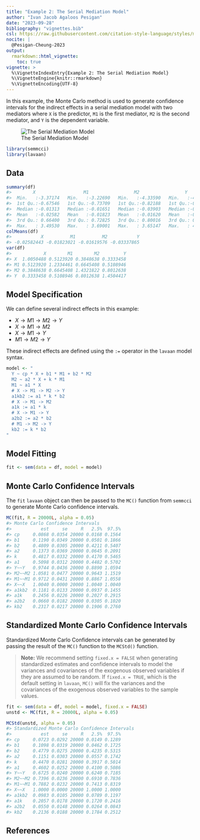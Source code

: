 ```yaml
---
title: "Example 2: The Serial Mediation Model"
author: "Ivan Jacob Agaloos Pesigan"
date: "2023-09-28"
bibliography: "vignettes.bib"
csl: https://raw.githubusercontent.com/citation-style-language/styles/master/apa.csl
nocite: |
  @Pesigan-Cheung-2023
output:
  rmarkdown::html_vignette:
    toc: true
vignette: >
  %\VignetteIndexEntry{Example 2: The Serial Mediation Model}
  %\VignetteEngine{knitr::rmarkdown}
  %\VignetteEncoding{UTF-8}
---
```


<!-- vignettes/example-2-serial.Rmd is generated from .setup/vignettes/example-2-serial.Rmd.orig. Please edit that file -->





In this example,
the Monte Carlo method is used to generate confidence intervals
for the indirect effects in a serial mediation model with two mediators
where `X` is the predictor, `M1` is the first mediator, `M2` is the second mediator,
and `Y` is the dependent variable.

![The Serial Mediation Model](https://raw.githubusercontent.com/jeksterslab/semmcci/main/.setup/latex/figures/png/serial.png)


```r
library(semmcci)
library(lavaan)
```

## Data




```r
summary(df)
#>        X                  M1                 M2                 Y           
#>  Min.   :-3.37174   Min.   :-3.22690   Min.   :-4.33590   Min.   :-4.29019  
#>  1st Qu.:-0.67546   1st Qu.:-0.73709   1st Qu.:-0.82188   1st Qu.:-0.86035  
#>  Median :-0.01313   Median :-0.01651   Median :-0.03903   Median :-0.02704  
#>  Mean   :-0.02582   Mean   :-0.01823   Mean   :-0.01620   Mean   :-0.03338  
#>  3rd Qu.: 0.66400   3rd Qu.: 0.72825   3rd Qu.: 0.80016   3rd Qu.: 0.81721  
#>  Max.   : 3.49530   Max.   : 3.69001   Max.   : 3.65147   Max.   : 4.05239
colMeans(df)
#>           X          M1          M2           Y 
#> -0.02582443 -0.01823021 -0.01619576 -0.03337865
var(df)
#>            X        M1        M2         Y
#> X  1.0050488 0.5123920 0.3848638 0.3333458
#> M1 0.5123920 1.2334461 0.6645408 0.5108946
#> M2 0.3848638 0.6645408 1.4321822 0.8012638
#> Y  0.3333458 0.5108946 0.8012638 1.4504417
```

## Model Specification

We can define several indirect effects in this example:

  - $X \rightarrow M1 \rightarrow M2 \rightarrow Y$
  - $X \rightarrow M1 \rightarrow M2$
  - $X \rightarrow M1 \rightarrow Y$
  - $M1 \rightarrow M2 \rightarrow Y$

These indirect effects are defined using the `:=` operator
in the `lavaan` model syntax.


```r
model <- "
  Y ~ cp * X + b1 * M1 + b2 * M2
  M2 ~ a2 * X + k * M1
  M1 ~ a1 * X
  # X -> M1 -> M2 -> Y
  a1kb2 := a1 * k * b2
  # X -> M1 -> M2
  a1k := a1 * k
  # X -> M1 -> Y
  a2b2 := a2 * b2
  # M1 -> M2 -> Y
  kb2 := k * b2
"
```

## Model Fitting


```r
fit <- sem(data = df, model = model)
```

## Monte Carlo Confidence Intervals

The `fit` `lavaan` object can then be passed to the `MC()` function from `semmcci`
to generate Monte Carlo confidence intervals.


```r
MC(fit, R = 20000L, alpha = 0.05)
#> Monte Carlo Confidence Intervals
#>           est     se     R   2.5%  97.5%
#> cp     0.0868 0.0354 20000 0.0168 0.1564
#> b1     0.1190 0.0349 20000 0.0501 0.1866
#> b2     0.4809 0.0305 20000 0.4211 0.5407
#> a2     0.1373 0.0369 20000 0.0645 0.2091
#> k      0.4817 0.0332 20000 0.4170 0.5465
#> a1     0.5098 0.0312 20000 0.4482 0.5702
#> Y~~Y   0.9744 0.0436 20000 0.8890 1.0594
#> M2~~M2 1.0581 0.0477 20000 0.9643 1.1519
#> M1~~M1 0.9712 0.0431 20000 0.8867 1.0558
#> X~~X   1.0040 0.0000 20000 1.0040 1.0040
#> a1kb2  0.1181 0.0133 20000 0.0937 0.1455
#> a1k    0.2456 0.0226 20000 0.2027 0.2915
#> a2b2   0.0660 0.0182 20000 0.0305 0.1020
#> kb2    0.2317 0.0217 20000 0.1906 0.2760
```

## Standardized Monte Carlo Confidence Intervals

Standardized Monte Carlo Confidence intervals can be generated by passing the result of the `MC()` function to the `MCStd()` function.

> **Note:** We recommend setting `fixed.x = FALSE`
> when generating standardized estimates and confidence intervals
> to model the variances and covariances of the exogenous observed variables
> if they are assumed to be random.
> If `fixed.x = TRUE`, which is the default setting in `lavaan`,
> `MC()` will fix the variances and the covariances
> of the exogenous observed variables to the sample values.


```r
fit <- sem(data = df, model = model, fixed.x = FALSE)
unstd <- MC(fit, R = 20000L, alpha = 0.05)
```


```r
MCStd(unstd, alpha = 0.05)
#> Standardized Monte Carlo Confidence Intervals
#>           est     se     R   2.5%  97.5%
#> cp     0.0723 0.0292 20000 0.0149 0.1289
#> b1     0.1098 0.0319 20000 0.0462 0.1725
#> b2     0.4779 0.0275 20000 0.4235 0.5315
#> a2     0.1151 0.0303 20000 0.0557 0.1742
#> k      0.4470 0.0281 20000 0.3917 0.5014
#> a1     0.4602 0.0252 20000 0.4100 0.5086
#> Y~~Y   0.6725 0.0240 20000 0.6240 0.7185
#> M2~~M2 0.7396 0.0236 20000 0.6910 0.7836
#> M1~~M1 0.7882 0.0232 20000 0.7413 0.8319
#> X~~X   1.0000 0.0000 20000 1.0000 1.0000
#> a1kb2  0.0983 0.0105 20000 0.0789 0.1197
#> a1k    0.2057 0.0178 20000 0.1720 0.2416
#> a2b2   0.0550 0.0148 20000 0.0264 0.0843
#> kb2    0.2136 0.0188 20000 0.1784 0.2512
```

## References
